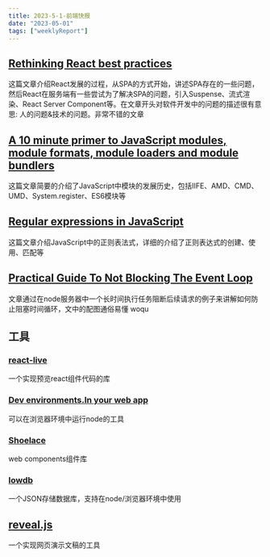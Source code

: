 ```yaml
---
title: 2023-5-1-前端快报
date: "2023-05-01"  
tags: ["weeklyReport"]
---
```



## [Rethinking React best practices](https://frontendmastery.com/posts/rethinking-react-best-practices/)
这篇文章介绍React发展的过程，从SPA的方式开始，讲述SPA存在的一些问题，然后React在服务端有一些尝试为了解决SPA的问题，引入Suspense、流式渲染、React Server Component等。在文章开头对软件开发中的问题的描述很有意思: 人的问题&技术的问题。非常不错的文章

## [A 10 minute primer to JavaScript modules, module formats, module loaders and module bundlers](https://www.jvandemo.com/a-10-minute-primer-to-javascript-modules-module-formats-module-loaders-and-module-bundlers/)  
这篇文章简要的介绍了JavaScript中模块的发展历史，包括IIFE、AMD、CMD、UMD、System.register、ES6模块等

## [Regular expressions in JavaScript](https://www.honeybadger.io/blog/javascript-regular-expressions/)
这篇文章介绍JavaScript中的正则表法式，详细的介绍了正则表达式的创建、使用、匹配等

## [Practical Guide To Not Blocking The Event Loop](https://www.bbss.dev/posts/eventloop/)  
文章通过在node服务器中一个长时间执行任务阻断后续请求的例子来讲解如何防止阻塞时间循环，文中的配图通俗易懂
woqu
## 工具 

### [react-live](https://github.com/FormidableLabs/react-live)  
一个实现预览react组件代码的库

### [Dev environments.In your web app](https://webcontainers.io/)
可以在浏览器环境中运行node的工具

### [Shoelace](https://shoelace.style/)  
web components组件库 

### [lowdb](https://github.com/typicode/lowdb)  
一个JSON存储数据库，支持在node/浏览器环境中使用

## [reveal.js](https://github.com/hakimel/reveal.js)
一个实现网页演示文稿的工具











